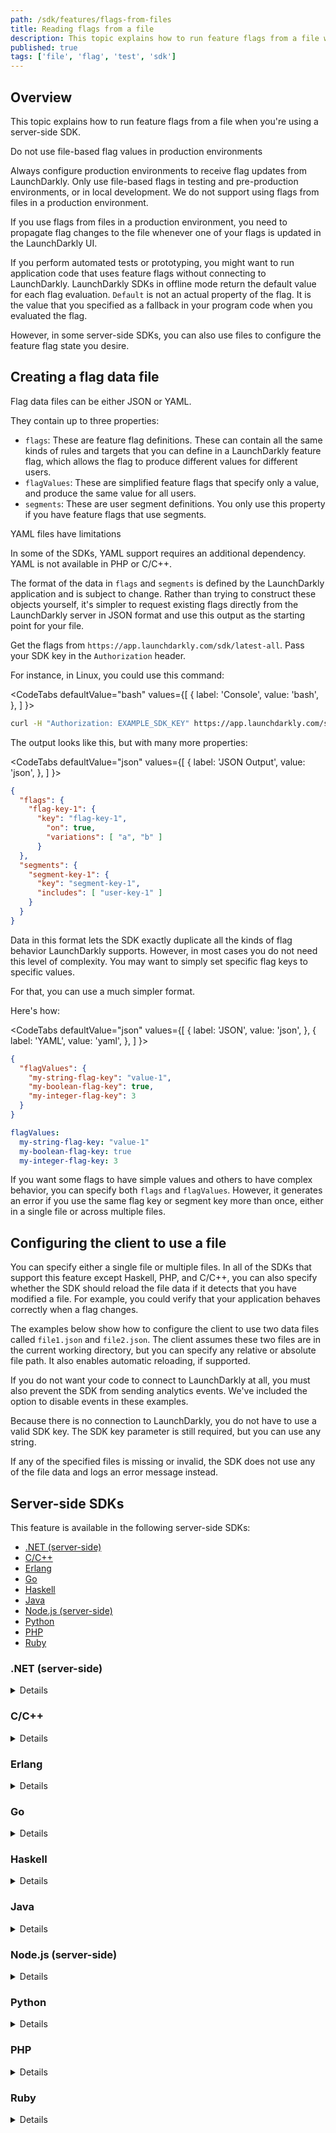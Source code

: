 ```yaml
---
path: /sdk/features/flags-from-files
title: Reading flags from a file
description: This topic explains how to run feature flags from a file when you're using a server-side SDK.
published: true
tags: ['file', 'flag', 'test', 'sdk']
---
```


## Overview

This topic explains how to run feature flags from a file when you're using a server-side SDK.

<Callout intent="alert">
<CalloutTitle>Do not use file-based flag values in production environments</CalloutTitle>
<CalloutDescription>

 Always configure production environments to receive flag updates from LaunchDarkly. Only use file-based flags in testing and pre-production environments, or in local development. We do not support using flags from files in a production environment.

 If you use flags from files in a production environment, you need to propagate flag changes to the file whenever one of your flags is updated in the LaunchDarkly UI.

</CalloutDescription>
</Callout>

If you perform automated tests or prototyping, you might want to run application code that uses feature flags without connecting to LaunchDarkly. LaunchDarkly SDKs in offline mode return the default value for each flag evaluation. `Default` is not an actual property of the flag. It is the value that you specified as a fallback in your program code when you evaluated the flag.

However, in some server-side SDKs, you can also use files to configure the feature flag state you desire.

## Creating a flag data file

Flag data files can be either JSON or YAML.

They contain up to three properties:

- `flags`: These are feature flag definitions. These can contain all the same kinds of rules and targets that you can define in a LaunchDarkly feature flag, which allows the flag to produce different values for different users.
- `flagValues`: These are simplified feature flags that specify only a value, and produce the same value for all users.
- `segments`: These are user segment definitions. You only use this property if you have feature flags that use segments.

<Callout intent="alert">
<CalloutTitle>YAML files have limitations</CalloutTitle>
<CalloutDescription>

In some of the SDKs, YAML support requires an additional dependency. YAML is not available in PHP or C/C++.

</CalloutDescription>
</Callout>

The format of the data in `flags` and `segments` is defined by the LaunchDarkly application and is subject to change. Rather than trying to construct these objects yourself, it's simpler to request existing flags directly from the LaunchDarkly server in JSON format and use this output as the starting point for your file.

Get the flags from `https://app.launchdarkly.com/sdk/latest-all`. Pass your SDK key in the `Authorization` header.

For instance, in Linux, you could use this command:

<CodeTabs
  defaultValue="bash"
  values={[
    { label: 'Console', value: 'bash', },
  ]
}>

<CodeTabItem value="bash">

```bash
curl -H "Authorization: EXAMPLE_SDK_KEY" https://app.launchdarkly.com/sdk/latest-all >flagdata.json
```

</CodeTabItem>
</CodeTabs>

The output looks like this, but with many more properties:

<CodeTabs
  defaultValue="json"
  values={[
    { label: 'JSON Output', value: 'json', },
  ]
}>

<CodeTabItem value="json">

```json
{
  "flags": {
    "flag-key-1": {
      "key": "flag-key-1",
        "on": true,
        "variations": [ "a", "b" ]
      }
  },
  "segments": {
    "segment-key-1": {
      "key": "segment-key-1",
      "includes": [ "user-key-1" ]
    }
  }
}
```

</CodeTabItem>
</CodeTabs>

Data in this format lets the SDK exactly duplicate all the kinds of flag behavior LaunchDarkly supports. However, in most cases you do not need this level of complexity. You may want to simply set specific flag keys to specific values.

For that, you can use a much simpler format.

Here's how:

<CodeTabs
  defaultValue="json"
  values={[
    { label: 'JSON', value: 'json', },
    { label: 'YAML', value: 'yaml', },
  ]
}>

<CodeTabItem value="json">

```json
{
  "flagValues": {
    "my-string-flag-key": "value-1",
    "my-boolean-flag-key": true,
    "my-integer-flag-key": 3
  }
}
```

</CodeTabItem>
<CodeTabItem value="yaml">

```yaml
flagValues:
  my-string-flag-key: "value-1"
  my-boolean-flag-key: true
  my-integer-flag-key: 3
```

</CodeTabItem>
</CodeTabs>

If you want some flags to have simple values and others to have complex behavior, you can specify both `flags` and `flagValues`. However, it generates an error if you use the same flag key or segment key more than once, either in a single file or across multiple files.

## Configuring the client to use a file

You can specify either a single file or multiple files. In all of the SDKs that support this feature except Haskell, PHP, and C/C++, you can also specify whether the SDK should reload the file data if it detects that you have modified a file. For example, you could verify that your application behaves correctly when a flag changes.

The examples below show how to configure the client to use two data files called `file1.json` and `file2.json`. The client assumes these two files are in the current working directory, but you can specify any relative or absolute file path. It also enables automatic reloading, if supported.

If you do not want your code to connect to LaunchDarkly at all, you must also prevent the SDK from sending analytics events. We've included the option to disable events in these examples.

Because there is no connection to LaunchDarkly, you do not have to use a valid SDK key. The SDK key parameter is still required, but you can use any string.

If any of the specified files is missing or invalid, the SDK does not use any of the file data and logs an error message instead.

## Server-side SDKs

This feature is available in the following server-side SDKs:

* [.NET (server-side)](#net-server-side)
* [C/C++](#cc)
* [Erlang](#erlang)
* [Go](#go)
* [Haskell](#haskell)
* [Java](#java)
* [Node.js (server-side)](#nodejs-server-side)
* [Python](#python)
* [PHP](#php)
* [Ruby](#ruby)

### .NET (server-side)

<Details summary="Expand .NET (server-side) code sample">

To configure the client:

<CodeTabs
  defaultValue="csharp"
  values={[
    { label: 'C#', value: 'csharp', },
    { label: 'C# (.NET SDK 5.x and earlier)', value: 'dotnet-pre-6.0', },
  ]
}>
<CodeTabItem value="csharp">

```csharp
using LaunchDarkly.Sdk.Server;
using LaunchDarkly.Sdk.Server.Integrations;

var config = Configuration.Builder("sdk key")
    .DataSource(
        FileData.DataSource()
            .FilePaths("file1.json", "file2.json")
            .AutoUpdate(true)
    )
    .Events(Components.NoEvents())
    .Build()

var client = new LDClient(config);
```

</CodeTabItem>
<CodeTabItem value="dotnet-pre-6.0">

```csharp
using LaunchDarkly.Client;
using LaunchDarkly.Client.Files;

var fileSource = FileComponents.FileDataSource()
    .WithFilePaths("file1.json", "file2.json")
    .WithAutoUpdate(true);

var config = Configuration.Builder("sdk key")
    .UpdateProcessorFactory(fileSource)
    .EventProcessorFactory(Components.NullEventProcessor)
    .Build();

var client = new LDClient(config);
```

</CodeTabItem>
</CodeTabs>

If you want to use YAML instead of JSON, you must [provide a YAML parser](https://launchdarkly.github.io/dotnet-server-sdk/api/LaunchDarkly.Sdk.Server.Integrations.FileDataSourceBuilder.html#LaunchDarkly_Sdk_Server_Integrations_FileDataSourceBuilder_Parser_).

To learn more, read [`FileData`](https://launchdarkly.github.io/dotnet-server-sdk/api/LaunchDarkly.Sdk.Server.Integrations.FileData.html).
</Details>

### C/C++

<Details summary="Expand C/C++ code sample">

To configure the client:

<CodeTabs
defaultValue="c"
values={[
    { label: 'C/C++', value: 'c', },
]
}>
<CodeTabItem value="c">

```c
#include <launchdarkly/integrations/file_data.h>

const char *filenames[2] = {
    "file1.json",
    "file2.json"
};
LDConfigSetDataSource(config, LDFileDataInit(2, filenames));
LDConfigSetSendEvents(config, LDBooleanFalse);

// Call LDClientInit with config as usual.
```

</CodeTabItem>
</CodeTabs>

To learn more, read [`LDFileDataInit`](https://launchdarkly.github.io/c-server-sdk/file__data_8h.html).
</Details>

### Erlang

<Details summary="Expand Erlang code sample">

To configure the client:

<CodeTabs
  defaultValue="erlang"
  values={[
    { label: 'Erlang', value: 'erlang', },
  ]
}>
<CodeTabItem value="erlang">

```erlang
  ldclient:start_instance("sdk key", #{
    file_datasource => true,
    send_events => false,
    file_paths => ["file1.json", "file2.yaml"],
    feature_store => ldclient_storage_map,
    file_auto_update => true,
    file_poll_interval => 1000
  })

  %% In the Erlang SDK automatic reloading uses a polling mechanism.
  %% The default interval is 1000ms, but you can control it with
  %% the file_poll_interval configuration.
```

</CodeTabItem>
</CodeTabs>
</Details>

### Go

<Details summary="Expand Go code sample">

<CodeTabs
  defaultValue="go"
  values={[
    { label: 'Go', value: 'go', },
    { label: 'Go SDK 4.x and earlier', value: 'go-pre-5.0', },
  ]
}>

<CodeTabItem value="go">

```go
import (
    ld "gopkg.in/launchdarkly/go-server-sdk.v5"
    "gopkg.in/launchdarkly/go-server-sdk.v5/ldcomponents"
    "gopkg.in/launchdarkly/go-server-sdk.v5/ldfiledata"
    "gopkg.in/launchdarkly/go-server-sdk.v4/ldfilewatch"
)

var config ld.Config
config.DataSource = ldfiledata.DataSource().
    FilePaths("file1.json", "file2.json").
    UseReloader(ldfilewatch.WatchFiles)
config.Events = ldcomponents.NoEvents()

client := ld.MakeCustomClient("sdk key", config, 5*time.Second)
```

</CodeTabItem>
<CodeTabItem value="go-pre-5.0">

```go
import (
    ld "gopkg.in/launchdarkly/go-server-sdk.v4"
    "gopkg.in/launchdarkly/go-server-sdk.v4/ldfiledata"
    "gopkg.in/launchdarkly/go-server-sdk.v4/ldfilewatch"
)

fileSource, err := ldfiledata.NewFileDataSourceFactory(
    ldfiledata.FilePaths("file1.json", "file2.json"),
    ldfiledata.UseReloader(ldfilewatch.WatchFiles))

config := ld.DefaultConfig
config.UpdateProcessorFactory = fileSource
config.SendEvents = false

client := ld.MakeCustomClient("sdk key", config, 5*time.Second)
```

</CodeTabItem>
</CodeTabs>
</Details>

### Haskell

<Details summary="Expand Haskell code sample">

To configure the client:

<CodeTabs
  defaultValue="haskell"
  values={[
    { label: 'Haskell', value: 'haskell', },
  ]
}>
<CodeTabItem value="haskell">

```haskell
let config = LD.configSetDataSourceFactory (Just $ FileData.dataSourceFactory ["./testData/flags.json"]) $ LD.makeConfig "sdk-key"
client <- LD.makeClient config
```

</CodeTabItem>
</CodeTabs>
</Details>

### Java

<Details summary="Expand Java code sample">

To configure the client:

<CodeTabs
  defaultValue="java"
  values={[
    { label: 'Java', value: 'java', },
  ]
}>
<CodeTabItem value="java">

```java
import com.launchdarkly.sdk.server.*;
import com.launchdarkly.sdk.server.integrations.*;

LDConfig config = new LDConfig.Builder()
  .dataSource(
    FileData.dataSource()
      .filePaths("file1.json", "file2.json")
      .autoUpdate(true)
  )
  .events(Components.noEvents())
  .build();

LDClient client = new LDClient("sdk key", config);
```

</CodeTabItem>
</CodeTabs>

To learn more, read [`FileData`](https://javadoc.io/doc/com.launchdarkly/launchdarkly-java-server-sdk/latest/com/launchdarkly/sdk/server/integrations/FileData.html).
</Details>

### Node.js (server-side)

<Details summary="Expand Node.js (server-side) code sample">

To configure the client:

<CodeTabs
  defaultValue="js"
  values={[
    { label: 'JavaScript', value: 'js', },
    { label: 'TypeScript', value: 'ts', },
  ]
}>

<CodeTabItem value="js">

```js
const ld = require('ldclient-node');

const dataSource = ld.FileDataSource({
  paths: [ 'file1.json', 'file2.json' ]
});

const options = {
  updateProcessor: dataSource
};

const client = ld.init('YOUR_SDK_KEY', options);
```

</CodeTabItem>
<CodeTabItem value="ts">

```ts
import * as ld from 'launchdarkly-node-server-sdk';

const dataSource = ld.FileDataSource({
  paths: [ 'file1.json', 'file2.json' ],
});

const options: ld.LDOptions = {
  updateProcessor: dataSource
};

const client = ld.init('YOUR_SDK_KEY', options);
```

</CodeTabItem>
</CodeTabs>

To learn more, read [`FileDataSource`](https://launchdarkly.github.io/node-server-sdk/modules/_launchdarkly_node_server_sdk_.html#FileDataSource).
</Details>

### Python

<Details summary="Expand Python code sample">

To configure the client:

<CodeTabs
  defaultValue="py"
  values={[
    { label: 'Python', value: 'py', },
  ]
}>

<CodeTabItem value="py">

```py
import ldclient
from ldclient.config import Config
from ldclient.integrations import Files

data_source_callback = Files.new_data_source(paths=["file1.json", "file2.json"],
    auto_update=True)

config = Config(update_processor_class=data_source_callback, send_events=False)

ldclient.set_config(config)
ldclient.set_sdk_key("sdk key")
client = ldclient.get()
```

</CodeTabItem>
</CodeTabs>

In the Python SDK, if you want to use YAML files instead of JSON you must install the `pyyaml` package. Also, automatic reloading uses an inefficient file-polling mechanism. We recommend installing the `watchdog` package.

To learn more, read [`Files`](https://launchdarkly-python-sdk.readthedocs.io/en/latest/api-integrations.html#ldclient.integrations.Files).
</Details>

### PHP

<Details summary="Expand PHP code sample">

To configure the client:

<CodeTabs
  defaultValue="php"
  values={[
    { label: 'PHP', value: 'php', },
  ]
}>

<CodeTabItem value="php">

```php
// Automatic reloading is not supported in PHP, because normally in PHP
// the entire in-memory application state is recreated for each request.

$fr = LaunchDarkly\Integrations\Files::featureRequester([
    'file1.json',
    'file2.json'
]);
$client = new LaunchDarkly\LDClient("your_sdk_key", [
    'feature_requester' => $fr,
    'send_events' => false
]);
```

</CodeTabItem>
</CodeTabs>

To learn more, read [`Files`](https://launchdarkly.github.io/php-server-sdk/classes/LaunchDarkly-Integrations-Files.html).
</Details>

### Ruby

<Details summary="Expand Ruby code sample">

To configure the client:

<CodeTabs
  defaultValue="ruby"
  values={[
    { label: 'Ruby', value: 'ruby', },
    { label: 'Ruby SDK 6.2.x and earlier', value: 'ruby-pre-6.3', },
  ]
}>
<CodeTabItem value="ruby">

```ruby
require 'ldclient-rb'

data_source = LaunchDarkly::Integrations::FileData.data_source(
  paths: [ "file1.json", "file2.json" ],
  auto_update: true
)

config = LaunchDarkly::Config.new(
  data_source: data_source,
  send_events: false
)

client = LaunchDarkly::LDClient.new("sdk key", config)
```

</CodeTabItem>
<CodeTabItem value="ruby-pre-6.3">

```ruby
require 'ldclient-rb'

factory = LaunchDarkly::FileDataSource.factory(
  paths: [ "file1.json", "file2.json" ],
  auto_update: true
)

config = LaunchDarkly::Config.new(
  update_processor_factory: factory,
  send_events: false
)

client = LaunchDarkly::LDClient.new("sdk key", config)
```

</CodeTabItem>
</CodeTabs>

In the Ruby SDK, automatic reloading uses an inefficient file-polling mechanism unless you install the `listen` gem.

To learn more, read [`FileData`](https://launchdarkly.github.io/ruby-server-sdk/LaunchDarkly/Integrations/FileData.html).
</Details>
